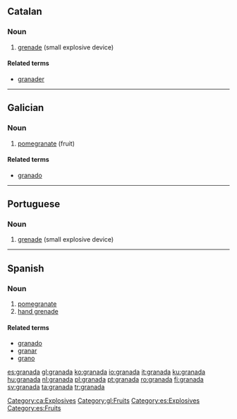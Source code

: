 {{also|Granada}}
==Catalan==

===Noun===
{{ca-noun|f|granades}}

# [[grenade]] (small explosive device)

====Related terms====
* [[granader]]

[[Category:ca:Explosives]]

----

==Galician==

===Noun===
{{gl-noun|f}}

# [[pomegranate]] (fruit)

====Related terms====
* [[granado]]

[[Category:gl:Fruits]]

----

==Portuguese==
===Noun===
{{infl|pt|noun}}

# [[grenade]] (small explosive device)

----

==Spanish==

===Noun===
{{es-noun-f}}

# [[pomegranate]]
# [[hand grenade]]

====Related terms====
* [[granado]]
* [[granar]]
* [[grano]]

[[Category:es:Explosives]]
[[Category:es:Fruits]]

[[es:granada]]
[[gl:granada]]
[[ko:granada]]
[[io:granada]]
[[it:granada]]
[[ku:granada]]
[[hu:granada]]
[[nl:granada]]
[[pl:granada]]
[[pt:granada]]
[[ro:granada]]
[[fi:granada]]
[[sv:granada]]
[[ta:granada]]
[[tr:granada]]